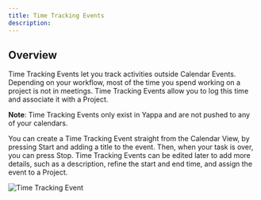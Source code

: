 ```yaml
---
title: Time Tracking Events
description:
---
```


## Overview

Time Tracking Events let you track activities outside Calendar Events. Depending on your workflow, most of the time you spend working on a project is not in meetings. Time Tracking Events allow you to log this time and associate it with a Project.

**Note**: Time Tracking Events only exist in Yappa and are not pushed to any of your calendars.

You can create a Time Tracking Event straight from the Calendar View, by pressing Start and adding a title to the event. Then, when your task is over, you can press Stop. Time Tracking Events can be edited later to add more details, such as a description, refine the start and end time, and assign the event to a Project.

![Time Tracking Event](/assets/calendar-view/time-tracking-event.png)
